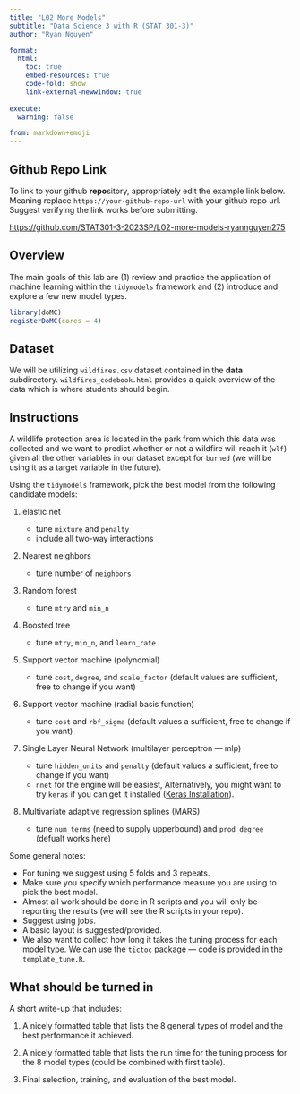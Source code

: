 ```yaml
---
title: "L02 More Models"
subtitle: "Data Science 3 with R (STAT 301-3)"
author: "Ryan Nguyen"

format:
  html:
    toc: true
    embed-resources: true
    code-fold: show
    link-external-newwindow: true
    
execute:
  warning: false

from: markdown+emoji  
---
```


## Github Repo Link

::: {.callout-important}

To link to your github **repo**sitory, appropriately edit the example link below. Meaning replace `https://your-github-repo-url` with your github repo url. Suggest verifying the link works before submitting.

[https://github.com/STAT301-3-2023SP/L02-more-models-ryannguyen275](https://github.com/STAT301-3-2023SP/L02-more-models-ryannguyen275)

:::

## Overview

The main goals of this lab are (1) review and practice the application of machine learning within the `tidymodels` framework and (2) introduce and explore a few new model types.

```r
library(doMC)
registerDoMC(cores = 4)

```


## Dataset

We will be utilizing `wildfires.csv` dataset contained in the **data** subdirectory. `wildfires_codebook.html` provides a quick overview of the data which is where students should begin.

## Instructions

A wildlife protection area is located in the park from which this data was collected and we want to predict whether or not a wildfire will reach it (`wlf`) given all the other variables in our dataset except for `burned` (we will be using it as a target variable in the future).

Using the `tidymodels` framework, pick the best model from the following candidate models:

1.  elastic net

    -   tune `mixture` and `penalty`
    -   include all two-way interactions

2.  Nearest neighbors

    -   tune number of `neighbors`

3.  Random forest

    -   tune `mtry` and `min_n`

4.  Boosted tree

    -   tune `mtry`, `min_n`, and `learn_rate`

5.  Support vector machine (polynomial)

    -   tune `cost`, `degree`, and `scale_factor` (default values are sufficient, free to change if you want)

6.  Support vector machine (radial basis function)

    -   tune `cost` and `rbf_sigma` (default values a sufficient, free to change if you want)

7.  Single Layer Neural Network (multilayer perceptron --- mlp)

    -   tune `hidden_units` and `penalty` (default values a sufficient, free to change if you want)
    -   `nnet` for the engine will be easiest, Alternatively, you might want to try `keras` if you can get it installed ([Keras Installation](https://tensorflow.rstudio.com/guide/keras/)).
    
8. Multivariate adaptive regression splines (MARS)

    - tune `num_terms` (need to supply upperbound) and `prod_degree` (defualt works here)

Some general notes:

- For tuning we suggest using 5 folds and 3 repeats. 
- Make sure you specify which performance measure you are using to pick the best model.
- Almost all work should be done in R scripts and you will only be reporting the results (we will see the R scripts in your repo).
- Suggest using jobs.
- A basic layout is suggested/provided. 
- We also want to collect how long it takes the tuning process for each model type. We can use the `tictoc` package --- code is provided in the `template_tune.R`.

## What should be turned in

A short write-up that includes:

1. A nicely formatted table that lists the 8 general types of model and the best performance it achieved. 

2. A nicely formatted table that lists the run time for the tuning process for the 8 model types (could be combined with first table).

3. Final selection, training, and evaluation of the best model. 

